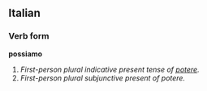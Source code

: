 ==Italian==
===Verb form===
'''possiamo'''

#''First-person plural indicative present tense of [[potere]].''
# ''First-person plural subjunctive present of potere.''